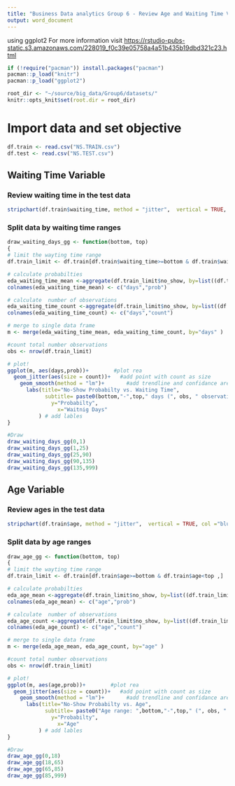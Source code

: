 ```yaml
---
title: "Business Data analytics Group 6 - Review Age and Waiting Time Variables"
output: word_document
---
```

using ggplot2
For more information visit <https://rstudio-pubs-static.s3.amazonaws.com/228019_f0c39e05758a4a51b435b19dbd321c23.html>

```r
if (!require("pacman")) install.packages("pacman")
pacman::p_load("knitr")
pacman::p_load("ggplot2")

root_dir <- "~/source/big_data/Group6/datasets/"
knitr::opts_knit$set(root.dir = root_dir)
```

# Import data and set objective

```r
df.train <- read.csv("NS.TRAIN.csv")
df.test <- read.csv("NS.TEST.csv")
```

## Waiting Time Variable
### Review waiting time in the test data

```r
stripchart(df.train$waiting_time, method = "jitter",  vertical = TRUE, col ="blue",cex = 0.75, pch= 1)

```

### Split data by waiting time ranges


```r

draw_waiting_days_gg <- function(bottom, top)
{
# limit the wayting time range
df.train_limit <- df.train[df.train$waiting_time>=bottom & df.train$waiting_time<top ,]

# calculate probabilties
eda_waiting_time_mean <-aggregate(df.train_limit$no_show, by=list((df.train_limit$waiting_time)), FUN=mean)
colnames(eda_waiting_time_mean) <- c("days","prob")

# calculate  number of observations
eda_waiting_time_count <-aggregate(df.train_limit$no_show, by=list((df.train_limit$waiting_time)), FUN=length)
colnames(eda_waiting_time_count) <- c("days","count")

# merge to single data frame
m <- merge(eda_waiting_time_mean, eda_waiting_time_count, by="days" )

#count total number observations
obs <- nrow(df.train_limit)

# plot!
ggplot(m, aes(days,prob))+        #plot rea
  geom_jitter(aes(size = count))+   #add point with count as size
    geom_smooth(method = "lm")+       #add trendline and confidance area
      labs(title="No-Show Probabilty vs. Waiting Time",
            subtitle= paste0(bottom,"-",top," days (", obs, " observations)"),
              y="Probabilty", 
                x="Waitnig Days"
          ) # add lables
}
```

```r
#Draw
draw_waiting_days_gg(0,1)
draw_waiting_days_gg(1,25)
draw_waiting_days_gg(25,90)
draw_waiting_days_gg(90,135)
draw_waiting_days_gg(135,999)

```



## Age Variable
### Review ages in the test data

```r
stripchart(df.train$age, method = "jitter",  vertical = TRUE, col ="blue",cex = 0.75, pch= 1)
```

### Split data by age ranges

```r
draw_age_gg <- function(bottom, top)
{
# limit the wayting time range
df.train_limit <- df.train[df.train$age>=bottom & df.train$age<top ,]

# calculate probabilties
eda_age_mean <-aggregate(df.train_limit$no_show, by=list((df.train_limit$age)), FUN=mean)
colnames(eda_age_mean) <- c("age","prob")

# calculate  number of observations
eda_age_count <-aggregate(df.train_limit$no_show, by=list((df.train_limit$age)), FUN=length)
colnames(eda_age_count) <- c("age","count")

# merge to single data frame
m <- merge(eda_age_mean, eda_age_count, by="age" )

#count total number observations
obs <- nrow(df.train_limit)

# plot!
ggplot(m, aes(age,prob))+        #plot rea
  geom_jitter(aes(size = count))+   #add point with count as size
    geom_smooth(method = "lm")+       #add trendline and confidance area
      labs(title="No-Show Probabilty vs. Age",
            subtitle= paste0("Age range: ",bottom,"-",top," (", obs, " observations)"),
              y="Probabilty", 
                x="Age"
          ) # add lables
}
```

```r
#Draw
draw_age_gg(0,18)
draw_age_gg(18,65)
draw_age_gg(65,85)
draw_age_gg(85,999)
```



